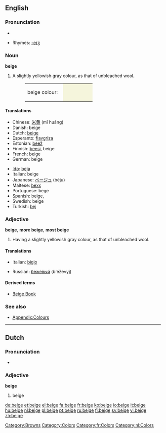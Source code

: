 ==English==

===Pronunciation===
*{{audio|en-us-beige.ogg|Audio (US)}}

*Rhymes: [[Rhymes:English:-eɪʒ|-eɪʒ]]

===Noun===
{{wikipedia}}
'''beige'''

# A slightly yellowish gray colour, as that of unbleached wool.
#:<table><tr><td>beige colour: &nbsp;</td><td bgcolor="#F5F5DC" width="80">&nbsp; </td></tr></table>

====Translations====
{{trans-top|colour}}
*Chinese: [[米黄]] (mǐ huáng)
*Danish: beige
*Dutch: [[#Dutch|beige]]
*Esperanto: [[flavgriza]]
*Estonian: [[beež]]
*Finnish: [[beesi]], beige
*French: beige
*German: beige
{{trans-mid}}
*[[Ido]]: [[beja]]
*Italian: beige
*Japanese: [[ベージュ]] (bēju)
*Maltese: [[bexx]]
*Portuguese: bege
*Spanish: beige, {{t|es|beis}}
*Swedish: beige
*Turkish: [[bej]]
{{trans-bottom}}

===Adjective===
'''beige''', '''more beige''', '''most beige'''

# Having a slightly yellowish gray colour, as that of unbleached wool.

====Translations====
{{top}}
*Italian: [[bigio]] {{m}}
{{mid}}
*Russian: [[бежевый]] (b'éževyj)
{{bottom}}

====Derived terms====
*[[Beige Book]]

===See also===
*[[Appendix:Colours]]

[[Category:Browns]]
[[Category:Colors]]
[[Category:fr:Colors]]

----

==Dutch==

===Pronunciation===
*{{audio|Nl-beige.ogg|audio}}

===Adjective===
'''beige'''

# beige

[[Category:nl:Colors]]

[[de:beige]]
[[et:beige]]
[[el:beige]]
[[fa:beige]]
[[fr:beige]]
[[ko:beige]]
[[io:beige]]
[[it:beige]]
[[hu:beige]]
[[nl:beige]]
[[pl:beige]]
[[pt:beige]]
[[ru:beige]]
[[fi:beige]]
[[sv:beige]]
[[vi:beige]]
[[zh:beige]]